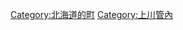 {{Commonscat|Horokanai, Hokkaido}}
{{Catmore}}

{{DEFAULTSORT:Horokanai}}
[[Category:北海道的町|Category:北海道的町]]
[[Category:上川管內|Category:上川管內]]